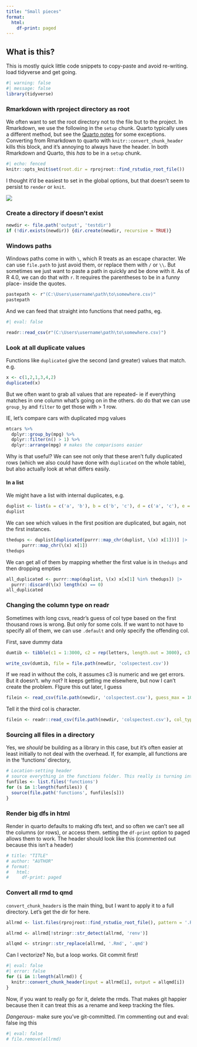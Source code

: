 ```yaml
---
title: "Small pieces"
format:
  html:
    df-print: paged
---
```


## What is this?

This is mostly quick little code snippets to copy-paste and avoid re-writing. load tidyverse and get going.

```r
#| warning: false
#| message: false
library(tidyverse)
```

### Rmarkdown with rproject directory as root

We often want to set the root directory not to the file but to the project. In Rmarkdown, we use the following in the `setup` chunk. Quarto typically uses a different method, but see the [Quarto notes](quarto_notes.qmd) for some exceptions. Converting from Rmarkdown to quarto with `knitr::convert_chunk_header` kills this block, and it's annoying to always have the header. In both Rmarkdown and Quarto, this *has* to be in a `setup` chunk.

```r
#| echo: fenced
knitr::opts_knit$set(root.dir = rprojroot::find_rstudio_root_file())
```

I thought it'd be easiest to set in the global options, but that doesn't seem to persist to `render` or `knit`.

![](images/paste-4D3CEEB1.png)

### Create a directory if doesn't exist

```r
newdir <- file.path('output', 'testdir')
if (!dir.exists(newdir)) {dir.create(newdir, recursive = TRUE)}
```

### Windows paths

Windows paths come in with `\`, which R treats as an escape character. We can use `file.path` to just avoid them, or replace them with `/` or `\\`. But sometimes we just want to paste a path in quickly and be done with it. As of R 4.0, we can do that with `r`. It requires the parentheses to be in a funny place- inside the quotes.

```r
pastepath <- r"(C:\Users\username\path\to\somewhere.csv)"
pastepath
```

And we can feed that straight into functions that need paths, eg.

```r
#| eval: false

readr::read_csv(r"(C:\Users\username\path\to\somewhere.csv)")
```

### Look at all duplicate values

Functions like `duplicated` give the second (and greater) values that match. e.g.

```r
x <- c(1,2,1,3,4,2)
duplicated(x)
```

But we often want to grab all values that are repeated- ie if everything matches in one column what's going on in the others. do do that we can use `group_by` and `filter` to get those with \> 1 row.

IE, let's compare cars with duplicated mpg values

```r
mtcars %>%
  dplyr::group_by(mpg) %>%
  dplyr::filter(n() > 1) %>%
  dplyr::arrange(mpg) # makes the comparisons easier
```

Why is that useful? We can see not only that these aren't fully duplicated rows (which we also could have done with `duplicated` on the whole table), but also actually look at what differs easily.

#### In a list

We might have a list with internal duplicates, e.g.

```r
duplist <- list(a = c('a', 'b'), b = c('b', 'c'), d = c('a', 'c'), e = c('f', 'g'), f = c('f', 'h'), g = c('a', 'l'))
duplist
```

We can see which values in the first position are duplicated, but again, not the first instances.

```r
thedups <- duplist[duplicated(purrr::map_chr(duplist, \(x) x[1]))] |>
      purrr::map_chr(\(x) x[1])
thedups
```

We can get all of them by mapping whether the first value is in `thedups` and then dropping empties

```r
all_duplicated <- purrr::map(duplist, \(x) x[x[1] %in% thedups]) |> 
  purrr::discard(\(x) length(x) == 0)
all_duplicated
```

### Changing the column type on readr

Sometimes with long csvs, readr's guess of col type based on the first thousand rows is wrong. But only for some cols. If we want to not have to specify all of them, we can use `.default` and only specify the offending col.

First, save dummy data

```r
dumtib <- tibble(c1 = 1:3000, c2 = rep(letters, length.out = 3000), c3 = c(c1[1:2000], c2[2001:3000]))

write_csv(dumtib, file = file.path(newdir, 'colspectest.csv'))
```

If we read in without the cols, it assumes c3 is numeric and we get errors. But it doesn't. why not? It keeps getting me elsewhere, but now I can't create the problem. FIgure this out later, I guess

```r
filein <- read_csv(file.path(newdir, 'colspectest.csv'), guess_max = 100)
```

Tell it the third col is character.

```r
filein <- readr::read_csv(file.path(newdir, 'colspectest.csv'), col_types = cols(.default = "?", c3 = "c"))
```

### Sourcing all files in a directory

Yes, we *should* be building as a library in this case, but it's often easier at least initially to not deal with the overhead. If, for example, all functions are in the 'functions' directory,

```r
# Location-setting header
# source everything in the functions folder. This really is turning into a package
funfiles <- list.files('functions')
for (s in 1:length(funfiles)) {
  source(file.path('functions', funfiles[s])) 
}
```

### Render big dfs in html

Render in quarto defaults to making dfs text, and so often we can't see all the columns (or rows), or access them. setting the `df-print` option to paged allows them to work. The header should look like this (commented out because this isn't a header)

```r
# title: "TITLE"
# author: "AUTHOR"
# format:
#   html:
#     df-print: paged
```

### Convert all rmd to qmd

`convert_chunk_headers` is the main thing, but I want to apply it to a full directory. Let's get the dir for here.

```r
allrmd <- list.files(rprojroot::find_rstudio_root_file(), pattern = '.Rmd', recursive = TRUE, full.names = TRUE)

allrmd <- allrmd[!stringr::str_detect(allrmd, 'renv')]

allqmd <- stringr::str_replace(allrmd, '.Rmd', '.qmd')
```

Can I vectorize? No, but a loop works. Git commit first!

```r
#| eval: false
#| error: false
for (i in 1:length(allrmd)) {
  knitr::convert_chunk_header(input = allrmd[i], output = allqmd[i])
}

```

Now, if you want to really go for it, delete the rmds. That makes git happier because then it can treat this as a rename and keep tracking the files.

*Dangerous*- make sure you've git-committed. I'm commenting out and eval: false ing this

```r
#| eval: false
# file.remove(allrmd)
```
